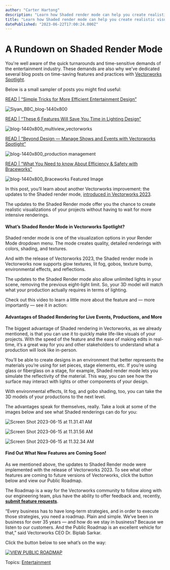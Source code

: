 ```yaml
---
author: "Carter Hartong"
description: "Learn how Shaded render mode can help you create realistic visualizations in no time at all for your concerts, stage productions, or live events."
title: "Learn how Shaded render mode can help you create realistic visualizations in no time at all for your concerts, stage productions, or live events." 
datePublished: "2023-06-22T17:00:24.000Z"
---
```

# A Rundown on Shaded Render Mode

You're well aware of the quick turnarounds and time-sensitive demands of the entertainment industry. These demands are also why we’ve dedicated several blog posts on time-saving features and practices with [Vectorworks Spotlight](https://www.vectorworks.net/spotlight). 

Below is a small sampler of posts you might find useful:

[READ | “Simple Tricks for More Efficient Entertainment Design”](../../../net/vectorworks/blog/3-vectorworks-tips-that-will-help-you-work-faster.html)

![Siyan_BBC_blog-1440x800](https://blog.vectorworks.net/hs-fs/hubfs/Blog%20Images/221026_Ben%20Instep%20Siyan/Siyan_BBC_blog-1440x800.png?width=1440&height=800&name=Siyan_BBC_blog-1440x800.png)

[READ | “These 6 Features Will Save You Time in Lighting Design”](../../../net/vectorworks/blog/6-game-changing-spotlight-features-for-lighting-designers.html)

![blog-1440x800_multiview_vectorworks](https://blog.vectorworks.net/hs-fs/hubfs/Blog%20Images/221020_Tools%20for%20Lighting%20Designers/blog-1440x800_multiview_vectorworks.png?width=1440&height=800&name=blog-1440x800_multiview_vectorworks.png)

[READ | “Beyond Design — Manage Shows and Events with Vectorworks Spotlight”](../../../net/vectorworks/blog/not-just-for-design-production-management-with-spotlight.html)

![blog-1440x800_production management](https://blog.vectorworks.net/hs-fs/hubfs/Blog%20Images/230330_Production%20Management%20with%20Spotlight/blog-1440x800_production%20management.png?width=1440&height=800&name=blog-1440x800_production%20management.png)

[READ | “What You Need to know About Efficiency & Safety with Braceworks”](../../../net/vectorworks/blog/brace-yourself-3-tips-on-starting-in-braceworks.html)

![blog-1440x800_Braceworks Featured Image](https://blog.vectorworks.net/hs-fs/hubfs/Blog%20Images/23_ENT%20Braceworks%20for%20Beginners/blog-1440x800_Braceworks%20Featured%20Image.png?width=1440&height=800&name=blog-1440x800_Braceworks%20Featured%20Image.png)

In this post, you’ll learn about another Vectorworks improvement: the updates to the Shaded render mode, [introduced in Vectorworks 2023](../../../net/vectorworks/blog/2023-service-pack-5.html).

The updates to the Shaded Render mode offer you the chance to create realistic visualizations of your projects without having to wait for more intensive renderings.

#### What’s Shaded Render Mode in Vectorworks Spotlight?

Shaded render mode is one of the visualization options in your Render Mode dropdown menu. The mode creates quality, detailed renderings with colors, shading, and textures. 

And with the release of Vectorworks 2023, the Shaded render mode in Vectorworks now supports glow textures, lit fog, gobos, texture bump, environmental effects, and reflections.

The updates to the Shaded Render mode also allow unlimited lights in your scene, removing the previous eight-light limit. So, your 3D model will match what your production actually requires in terms of lighting.

Check out this video to learn a little more about the feature and — more importantly — see it in action:

#### Advantages of Shaded Rendering for Live Events, Productions, and More

The biggest advantage of Shaded rendering in Vectorworks, as we already mentioned, is that you can use it to quickly make life-like visuals of your projects. With the speed of the feature and the ease of making edits in real-time, it’s a great way for you and other stakeholders to understand what a production will look like in-person.

You’ll be able to create designs in an environment that better represents the materials you’re using for set pieces, stage elements, etc. If you’re using glass or fiberglass on a stage, for example, Shaded render mode lets you simulate the reflectivity of the material. This way, you can see how the surface may interact with lights or other components of your design.

With environmental effects, lit fog, and gobo shading, too, you can take the 3D models of your productions to the next level.

The advantages speak for themselves, really. Take a look at some of the images below and see what Shaded renderings can do for you:

![Screen Shot 2023-06-15 at 11.31.41 AM](https://blog.vectorworks.net/hs-fs/hubfs/Blog%20Images/230615_ENT%20Shaded%20Render/Screen%20Shot%202023-06-15%20at%2011.31.41%20AM.png?width=1440&height=791&name=Screen%20Shot%202023-06-15%20at%2011.31.41%20AM.png)

![Screen Shot 2023-06-15 at 11.31.56 AM](https://blog.vectorworks.net/hs-fs/hubfs/Blog%20Images/230615_ENT%20Shaded%20Render/Screen%20Shot%202023-06-15%20at%2011.31.56%20AM.png?width=1440&height=774&name=Screen%20Shot%202023-06-15%20at%2011.31.56%20AM.png)

![Screen Shot 2023-06-15 at 11.32.34 AM](https://blog.vectorworks.net/hs-fs/hubfs/Blog%20Images/230615_ENT%20Shaded%20Render/Screen%20Shot%202023-06-15%20at%2011.32.34%20AM.png?width=1440&height=791&name=Screen%20Shot%202023-06-15%20at%2011.32.34%20AM.png)

#### Find Out What New Features are Coming Soon!

As we mentioned above, the updates to Shaded Render mode were implemented with the release of Vectorworks 2023\. To see what other features are coming to future versions of Vectorworks, click the button below and view our Public Roadmap. 

The Roadmap is a way for the Vectorworks community to follow along with our engineering team, plus have the ability to offer feedback and, recently, [**submit feature requests**](https://www.vectorworks.net/public-roadmap). 

“Every business has to have long-term strategies, and in order to execute those strategies, you need a roadmap. Plain and simple. We’ve been in business for over 35 years — and how do we stay in business? Because we listen to our customers. And the Public Roadmap is an excellent vehicle for that,” said Vectorworks CEO Dr. Biplab Sarkar.

Click the button below to see what’s on the way:

[![VIEW PUBLIC ROADMAP](https://no-cache.hubspot.com/cta/default/3018241/d8f4298e-ec94-4439-b84e-1b5457402354.png)](https://cta-redirect.hubspot.com/cta/redirect/3018241/d8f4298e-ec94-4439-b84e-1b5457402354) 

 Topics: [Entertainment](https://blog.vectorworks.net/topic/entertainment) 

 